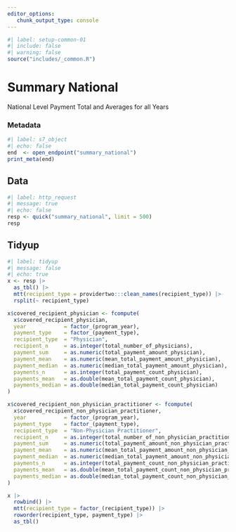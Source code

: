 ```yaml
---
editor_options: 
   chunk_output_type: console
---
```


```r
#| label: setup-common-01
#| include: false
#| warning: false
source("includes/_common.R")
```

# Summary National {#sec-opennation}

National Level Payment Total and Averages for all Years

### Metadata

```r
#| label: s7_object
#| echo: false
end  <- open_endpoint("summary_national")
print_meta(end)
```

## Data

```r
#| label: http_request
#| message: true
#| echo: false
resp <- quick("summary_national", limit = 500)
resp
```

## Tidyup

```r
#| label: tidyup
#| message: false
#| echo: true
x <- resp |>
  as_tbl() |>
  mtt(recipient_type = providertwo:::clean_names(recipient_type)) |>
  rsplit(~ recipient_type)

x$covered_recipient_physician <- fcompute(
  x$covered_recipient_physician,
  year            = factor_(program_year),
  payment_type    = factor_(payment_type),
  recipient_type  = "Physician",
  recipient_n     = as.integer(total_number_of_physicians),
  payment_sum     = as.numeric(total_payment_amount_physician),
  payment_mean    = as.numeric(mean_total_payment_amount_physician),
  payment_median  = as.numeric(median_total_payment_amount_physician),
  payments_n      = as.integer(total_payment_count_physician),
  payments_mean   = as.double(mean_total_payment_count_physician),
  payments_median = as.double(median_total_payment_count_physician)
)

x$covered_recipient_non_physician_practitioner <- fcompute(
  x$covered_recipient_non_physician_practitioner,
  year            = factor_(program_year),
  payment_type    = factor_(payment_type),
  recipient_type  = "Non-Physician Practitioner",
  recipient_n     = as.integer(total_number_of_non_physician_practitioners),
  payment_sum     = as.numeric(total_payment_amount_non_physician_practitioner),
  payment_mean    = as.numeric(mean_total_payment_amount_non_physician_practitioner),
  payment_median  = as.numeric(median_total_payment_amount_non_physician_practitioner),
  payments_n      = as.integer(total_payment_count_non_physician_practitioner),
  payments_mean   = as.double(mean_total_payment_count_non_physician_practitioner),
  payments_median = as.double(median_total_payment_count_non_physician_practitioner)
)

x |>
  rowbind() |>
  mtt(recipient_type = factor_(recipient_type)) |>
  roworder(recipient_type, payment_type) |>
  as_tbl()
```


